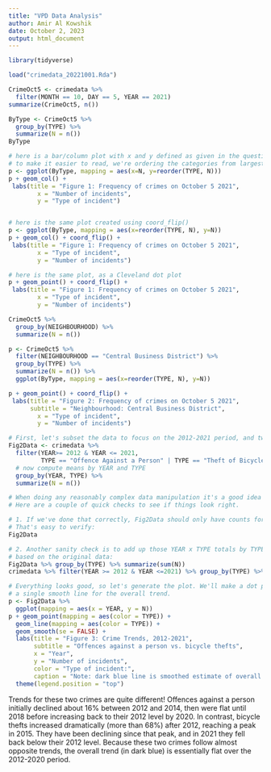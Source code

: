 ```yaml
---
title: "VPD Data Analysis"
author: Amir Al Kowshik
date: October 2, 2023
output: html_document
---
```



```r
library(tidyverse)
```



```r
load("crimedata_20221001.Rda")
```



```r
CrimeOct5 <- crimedata %>% 
  filter(MONTH == 10, DAY == 5, YEAR == 2021)
summarize(CrimeOct5, n())
```



```r
ByType <- CrimeOct5 %>%
  group_by(TYPE) %>%
  summarize(N = n())
ByType

# here is a bar/column plot with x and y defined as given in the question. 
# to make it easier to read, we're ordering the categories from largest to smallest.
p <- ggplot(ByType, mapping = aes(x=N, y=reorder(TYPE, N)))
p + geom_col() +
 labs(title = "Figure 1: Frequency of crimes on October 5 2021",
        x = "Number of incidents",
        y = "Type of incident")


# here is the same plot created using coord_flip()
p <- ggplot(ByType, mapping = aes(x=reorder(TYPE, N), y=N))
p + geom_col() + coord_flip() +
 labs(title = "Figure 1: Frequency of crimes on October 5 2021",
        x = "Type of incident",
        y = "Number of incidents")

# here is the same plot, as a Cleveland dot plot
p + geom_point() + coord_flip() +
 labs(title = "Figure 1: Frequency of crimes on October 5 2021",
        x = "Type of incident",
        y = "Number of incidents")
```



```r
CrimeOct5 %>%
  group_by(NEIGHBOURHOOD) %>%
  summarize(N = n())
```



```r
p <- CrimeOct5 %>%
  filter(NEIGHBOURHOOD == "Central Business District") %>%
  group_by(TYPE) %>%
  summarize(N = n()) %>%
  ggplot(ByType, mapping = aes(x=reorder(TYPE, N), y=N))

p + geom_point() + coord_flip() +
 labs(title = "Figure 2: Frequency of crimes on October 5 2021",
      subtitle = "Neighbourhood: Central Business District",
        x = "Type of incident",
        y = "Number of incidents")
```



```r
# First, let's subset the data to focus on the 2012-2021 period, and two crimes of interest
Fig2Data <- crimedata %>% 
  filter(YEAR>= 2012 & YEAR <= 2021, 
         TYPE == "Offence Against a Person" | TYPE == "Theft of Bicycle" ) %>%
  # now compute means by YEAR and TYPE
  group_by(YEAR, TYPE) %>%
  summarize(N = n())

# When doing any reasonably complex data manipulation it's a good idea to check your work. 
# Here are a couple of quick checks to see if things look right.

# 1. If we've done that correctly, Fig2Data should only have counts for those two crimes, in each year 2012-2021.
# That's easy to verify:
Fig2Data

# 2. Another sanity check is to add up those YEAR x TYPE totals by TYPE, and see if they match totals by TYPE 
# based on the original data:
Fig2Data %>% group_by(TYPE) %>% summarize(sum(N))
crimedata %>% filter(YEAR >= 2012 & YEAR <=2021) %>% group_by(TYPE) %>% summarize(n())

# Everything looks good, so let's generate the plot. We'll make a dot plot with connected lines, and then overlay
# a single smooth line for the overall trend.
p <- Fig2Data %>% 
  ggplot(mapping = aes(x = YEAR, y = N))
p + geom_point(mapping = aes(color = TYPE)) +
  geom_line(mapping = aes(color = TYPE)) +
  geom_smooth(se = FALSE) + 
  labs(title = "Figure 3: Crime Trends, 2012-2021",
       subtitle = "Offences against a person vs. bicycle thefts",
       x = "Year",
       y = "Number of incidents",
       color = "Type of incident:",
       caption = "Note: dark blue line is smoothed estimate of overall trend") +
  theme(legend.position = "top")
```

Trends for these two crimes are quite different! Offences against a person initially declined about 16% between 2012 and 2014, then were flat until 2018 before increasing back to their 2012 level by 2020. In contrast, bicycle thefts increased dramatically (more than 68%) after 2012, reaching a peak in 2015. They have been declining since that peak, and in 2021 they fell back below their 2012 level. Because these two crimes follow almost opposite trends, the overall trend (in dark blue) is essentially flat over the 2012-2020 period.